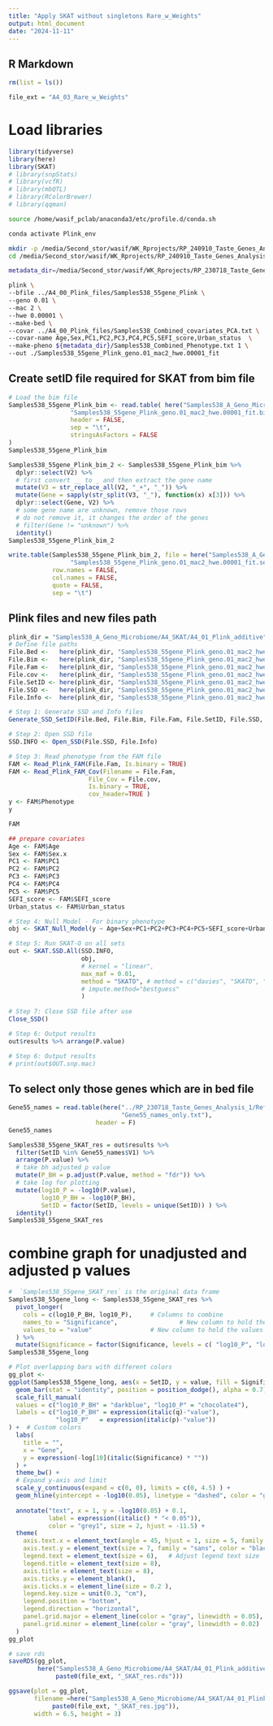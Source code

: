 ```yaml
---
title: "Apply SKAT without singletons Rare_w_Weights"
output: html_document
date: "2024-11-11"
---
```


## R Markdown
```r
rm(list = ls())
```

```r
file_ext = "A4_03_Rare_w_Weights"
```

# Load libraries

```r
library(tidyverse)
library(here)
library(SKAT)
# library(snpStats)
# library(vcfR)
# library(mbQTL)
# library(RColorBrewer)
# library(qqman)
```


```bash
source /home/wasif_pclab/anaconda3/etc/profile.d/conda.sh

conda activate Plink_env

mkdir -p /media/Second_stor/wasif/WK_Rprojects/RP_240910_Taste_Genes_Analysis_2/Samples538_A_Geno_Microbiome/A4_SKAT/A4_01_Plink_additive/
cd /media/Second_stor/wasif/WK_Rprojects/RP_240910_Taste_Genes_Analysis_2/Samples538_A_Geno_Microbiome/A4_SKAT/A4_01_Plink_additive/

metadata_dir=/media/Second_stor/wasif/WK_Rprojects/RP_230718_Taste_Genes_Analysis_1/Samples538_Analysis/Metadata538_files/

plink \
--bfile ../A4_00_Plink_files/Samples538_55gene_Plink \
--geno 0.01 \
--mac 2 \
--hwe 0.00001 \
--make-bed \
--covar ../A4_00_Plink_files/Samples538_Combined_covariates_PCA.txt \
--covar-name Age,Sex,PC1,PC2,PC3,PC4,PC5,SEFI_score,Urban_status  \
--make-pheno ${metadata_dir}/Samples538_Combined_Phenotype.txt 1 \
--out ./Samples538_55gene_Plink_geno.01_mac2_hwe.00001_fit
```

## Create setID file required for SKAT from bim file

```r
# Load the bim file
Samples538_55gene_Plink_bim <- read.table( here("Samples538_A_Geno_Microbiome/A4_SKAT/A4_01_Plink_additive",
                 "Samples538_55gene_Plink_geno.01_mac2_hwe.00001_fit.bim"),
                 header = FALSE,
                 sep = "\t",
                 stringsAsFactors = FALSE
)
Samples538_55gene_Plink_bim
```

```r
Samples538_55gene_Plink_bim_2 <- Samples538_55gene_Plink_bim %>%
  dplyr::select(V2) %>%
  # first convert __ to _ and then extract the gene name
  mutate(V3 = str_replace_all(V2, "_+", "_")) %>%
  mutate(Gene = sapply(str_split(V3, "_"), function(x) x[3])) %>% 
  dplyr::select(Gene, V2) %>% 
  # some gene name are unknown, remove those rows
  # do not remove it, it changes the order of the genes
  # filter(Gene != "unknown") %>% 
  identity()
Samples538_55gene_Plink_bim_2

write.table(Samples538_55gene_Plink_bim_2, file = here("Samples538_A_Geno_Microbiome/A4_SKAT/A4_01_Plink_additive",
                 "Samples538_55gene_Plink_geno.01_mac2_hwe.00001_fit.setID"),
            row.names = FALSE,
            col.names = FALSE,
            quote = FALSE,
            sep = "\t")

```

## Plink files and new files path
```r
plink_dir = "Samples538_A_Geno_Microbiome/A4_SKAT/A4_01_Plink_additive"
# Define file paths
File.Bed <-   here(plink_dir, "Samples538_55gene_Plink_geno.01_mac2_hwe.00001_fit.bed")
File.Bim <-   here(plink_dir, "Samples538_55gene_Plink_geno.01_mac2_hwe.00001_fit.bim")
File.Fam <-   here(plink_dir, "Samples538_55gene_Plink_geno.01_mac2_hwe.00001_fit.fam")
File.cov <-   here(plink_dir, "Samples538_55gene_Plink_geno.01_mac2_hwe.00001_fit.cov")
File.SetID <- here(plink_dir, "Samples538_55gene_Plink_geno.01_mac2_hwe.00001_fit.setID")
File.SSD <-   here(plink_dir, "Samples538_55gene_Plink_geno.01_mac2_hwe.00001_fit.ssd")
File.Info <-  here(plink_dir, "Samples538_55gene_Plink_geno.01_mac2_hwe.00001_fit.info")
```


```r
# Step 1: Generate SSD and Info files
Generate_SSD_SetID(File.Bed, File.Bim, File.Fam, File.SetID, File.SSD, File.Info)
```


```r
# Step 2: Open SSD file
SSD.INFO <- Open_SSD(File.SSD, File.Info)
```


```r
# Step 3: Read phenotype from the FAM file
FAM <- Read_Plink_FAM(File.Fam, Is.binary = TRUE)
FAM <- Read_Plink_FAM_Cov(Filename = File.Fam,
                      File_Cov = File.cov,
                      Is.binary = TRUE,
                      cov_header=TRUE )
y <- FAM$Phenotype
y
```
```r
FAM
```


```r
## prepare covariates
Age <- FAM$Age
Sex <- FAM$Sex.x
PC1 <- FAM$PC1
PC2 <- FAM$PC2
PC3 <- FAM$PC3
PC4 <- FAM$PC4
PC5 <- FAM$PC5
SEFI_score <- FAM$SEFI_score
Urban_status <- FAM$Urban_status

# Step 4: Null Model - For binary phenotype
obj <- SKAT_Null_Model(y ~ Age+Sex+PC1+PC2+PC3+PC4+PC5+SEFI_score+Urban_status, out_type = "D")
```


```r
# Step 5: Run SKAT-O on all sets
out <- SKAT.SSD.All(SSD.INFO,
                    obj,
                    # kernel = "linear",
                    max_maf = 0.01,
                    method = "SKATO", # method = c("davies", "SKATO", "liu", "optimal.adj")
                    # impute.method="bestguess"
                    )
                    
# Step 7: Close SSD file after use
Close_SSD()
```


```r
# Step 6: Output results
out$results %>% arrange(P.value)
```
```r
# Step 6: Output results
# print(out$OUT.snp.mac)
```

## To select only those genes which are in bed file

```r
Gene55_names = read.table(here("../RP_230718_Taste_Genes_Analysis_1/References_Seqs/bed_files",
                               "Gene55_names_only.txt"),
                        header = F)
Gene55_names
```

```r
Samples538_55gene_SKAT_res = out$results %>%
  filter(SetID %in% Gene55_names$V1) %>%
  arrange(P.value) %>% 
  # take bh adjusted p value
  mutate(P_BH = p.adjust(P.value, method = "fdr")) %>%
  # take log for plotting
  mutate(log10_P = -log10(P.value),
         log10_P_BH = -log10(P_BH),
         SetID = factor(SetID, levels = unique(SetID)) ) %>%
  identity()
Samples538_55gene_SKAT_res
```

# combine graph for unadjusted and adjusted p values


```r
#  `Samples538_55gene_SKAT_res` is the original data frame
Samples538_55gene_long <- Samples538_55gene_SKAT_res %>%
  pivot_longer(
    cols = c(log10_P_BH, log10_P),     # Columns to combine
    names_to = "Significance",                 # New column to hold the variable names
    values_to = "value"                # New column to hold the values
  ) %>% 
  mutate(Significance = factor(Significance, levels = c( "log10_P", "log10_P_BH" )))  # Order the levels
Samples538_55gene_long
```

```r
# Plot overlapping bars with different colors
gg_plot <-
ggplot(Samples538_55gene_long, aes(x = SetID, y = value, fill = Significance)) +
  geom_bar(stat = "identity", position = position_dodge(), alpha = 0.7) +
  scale_fill_manual(
  values = c("log10_P_BH" = "darkblue", "log10_P" = "chocolate4"),
  labels = c("log10_P_BH" = expression(italic(q)-"value"),
             "log10_P"   = expression(italic(p)-"value"))
) +  # Custom colors
  labs(
    title = "",
    x = "Gene",
    y = expression(-log[10](italic(Significance) * ""))
  ) +
  theme_bw() +
  # Expand y-axis and limit
  scale_y_continuous(expand = c(0, 0), limits = c(0, 4.5) ) +
  geom_hline(yintercept = -log10(0.05), linetype = "dashed", color = "grey1") +  # Significance line at p < 0.05
  
  annotate("text", x = 1, y = -log10(0.05) + 0.1,
           label = expression((italic() * "< 0.05")),
           color = "grey1", size = 2, hjust = -11.5) +
  theme(
    axis.text.x = element_text(angle = 45, hjust = 1, size = 5, family = "sans", color = "black"),
    axis.text.y = element_text(size = 7, family = "sans", color = "black"),
    legend.text = element_text(size = 6),   # Adjust legend text size
    legend.title = element_text(size = 8),
    axis.title = element_text(size = 8),
    axis.ticks.y = element_blank(),
    axis.ticks.x = element_line(size = 0.2 ),
    legend.key.size = unit(0.3, "cm"),
    legend.position = "bottom",
    legend.direction = "horizontal",
    panel.grid.major = element_line(color = "gray", linewidth = 0.05),  # Faint major gridlines
    panel.grid.minor = element_line(color = "gray", linewidth = 0.02)   # Faint minor gridlines
  )
gg_plot

# save rds
saveRDS(gg_plot,
        here("Samples538_A_Geno_Microbiome/A4_SKAT/A4_01_Plink_additive",
             paste0(file_ext, "_SKAT_res.rds")))

ggsave(plot = gg_plot,
       filename =here("Samples538_A_Geno_Microbiome/A4_SKAT/A4_01_Plink_additive",
            paste0(file_ext, "_SKAT_res.jpg")),
       width = 6.5, height = 3)

```






